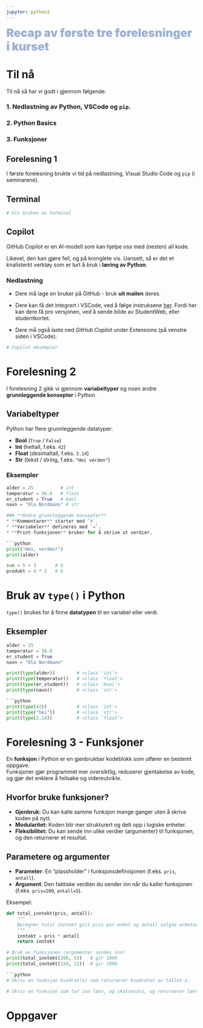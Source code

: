 ```yaml
---
jupyter: python3
---
```


<span style="color:#9bb1d4;font-size:30px;font-weight:900"> Recap av første tre forelesninger i kurset</span>  

# Til nå
Til nå så har vi godt i gjennom følgende.

### 1. **Nedlastning av Python, VSCode og `pip`.**
### 2. **Python Basics**
### 3. **Funksjoner**

## **Forelesning 1**

I første forelesning brukte vi tid på nedlastning, Visual Studio Code og `pip` (i seminarene).

## Terminal

```python
# Vis bruken av terminal
```

## Copilot
GitHub Copilot er en AI-modell som kan hjelpe oss med (nesten) all kode.

Likevel, den kan gjøre feil, og på kronglete vis.
Uansett, så er det et knallsterkt verktøy som er lurt å bruk i **læring av Python**.

### Nedlastning
* Dere må lage en bruker på GitHub - bruk **uit mailen** deres.

* Dere kan få det integrert i VSCode, ved å følge instruksene [her](https://docs.github.com/en/copilot/how-tos/manage-your-account/get-free-access-to-copilot-pro). Fordi her kan dere få pro versjonen, ved å sende bilde av StudentWeb, eller studentkortet.

* Dere må også laste ned *GitHub Copilot* under Extensions (på venstre siden i VSCode).

```python
# Copilot eksempler
```

# **Forelesning 2**
I forelesning 2 gikk vi gjennom **variabeltyper** og noen andre **grunnleggende konsepter** i Python.

## Variabeltyper

Python har flere grunnleggende datatyper:

- **Bool** (`True` / `False`)
- **Int** (heltall, f.eks. `42`)
- **Float** (desimaltall, f.eks. `3.14`)
- **Str** (tekst / string, f.eks. `"Hei verden"`)

### Eksempler
```python
alder = 25          # int
temperatur = 36.6   # float
er_student = True   # bool
navn = "Ola Nordmann" # str

### **Andre grunnleggende konsepter**
* **Kommentarer** starter med `#`.
* **Variabeler** defineres med `=`.
* **Print-funksjonen** bruker for å skrive ut verdier.

```python
print("Hei, verden!")
print(alder)
```

```python
sum = 5 + 3       # 8
produkt = 4 * 2   # 8
```

# Bruk av `type()` i Python

`type()` brukes for å finne **datatypen** til en variabel eller verdi.

## Eksempler

```python
alder = 25
temperatur = 36.6
er_student = True
navn = "Ola Nordmann"

print(type(alder))        # <class 'int'>
print(type(temperatur))   # <class 'float'>
print(type(er_student))   # <class 'bool'>
print(type(navn))         # <class 'str'>

```python
print(type(42))           # <class 'int'>
print(type("hei"))        # <class 'str'>
print(type(3.14))         # <class 'float'>
```

# **Forelesning 3 - Funksjoner**

En **funksjon** i Python er en gjenbrukbar kodeblokk som utfører en bestemt oppgave.  
Funksjoner gjør programmet mer oversiktlig, reduserer gjentakelse av kode, og gjør det enklere å feilsøke og videreutvikle.

## Hvorfor bruke funksjoner?
- **Gjenbruk:** Du kan kalle samme funksjon mange ganger uten å skrive koden på nytt.  
- **Modularitet:** Koden blir mer strukturert og delt opp i logiske enheter.  
- **Fleksibilitet:** Du kan sende inn ulike verdier (argumenter) til funksjonen, og den returnerer et resultat.  

## Parametere og argumenter
- **Parameter**: En "plassholder" i funksjonsdefinisjonen (f.eks. `pris`, `antall`).
- **Argument**: Den faktiske verdien du sender inn når du kaller funksjonen (f.eks. `pris=200`, `antall=5`).

Eksempel:
```python
def total_inntekt(pris, antall):
    """
    Beregner total inntekt gitt pris per enhet og antall solgte enheter.
    """
    inntekt = pris * antall
    return inntekt

# Bruk av funksjonen (argumenter sendes inn)
print(total_inntekt(200, 5))   # gir 1000
print(total_inntekt(150, 12))  # gir 1800

```python
# Skriv en funksjon kvadrat(x) som returnerer kvadratet av tallet x.
```

```python
# Skriv en funksjon som tar inn lønn, og skattesats, og returnerer lønn etter skatt.
```

# **Oppgaver**


